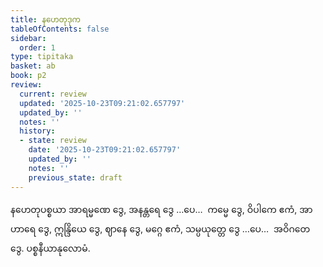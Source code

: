 ```yaml
---
title: နဟေတုဒုက
tableOfContents: false
sidebar:
  order: 1
type: tipitaka
basket: ab
book: p2
review:
  current: review
  updated: '2025-10-23T09:21:02.657797'
  updated_by: ''
  notes: ''
  history:
  - state: review
    date: '2025-10-23T09:21:02.657797'
    updated_by: ''
    notes: ''
    previous_state: draft
---
```



<ReviewStatus review={frontmatter.review} showDetails={true} />

<HypothesisAnnotation frontmatter={frontmatter} />

<DynamicBreadcrumb />

<Division number="16" book="p2" e="ch" v="38" p="7">

<Paragraph number="38" book="p2">
နဟေတုပစ္စယာ အာရမ္မဏေ ဒွေ, အနန္တရေ ဒွေ …ပေ…  ကမ္မေ ဒွေ, ဝိပါကေ ဧကံ, အာဟာရေ ဒွေ, ဣန္ဒြိယေ ဒွေ, ဈာနေ ဒွေ, မဂ္ဂေ ဧကံ, သမ္ပယုတ္တေ ဒွေ …ပေ…  အဝိဂတေ ဒွေ.

</Paragraph>
</Division>

<Paragraph number="39" type="center" book="p2">
ပစ္စနီယာနုလောမံ.
</Paragraph>